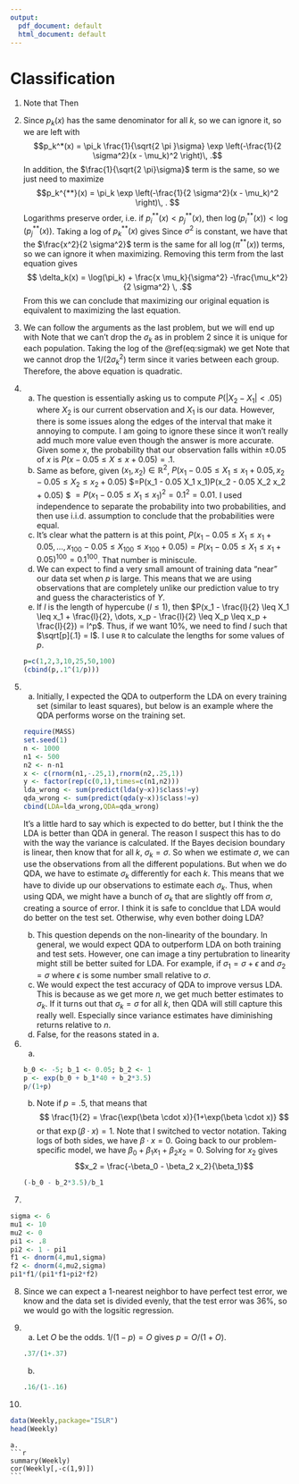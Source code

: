 ```yaml
---
output:
  pdf_document: default
  html_document: default
---
```

# Classification {#chap4}

1. Note that
\begin{align*}
1 - p(X) &= 1 - \frac{e^{\beta_0+\beta_1X}}{1+e^{\beta_0+\beta_1X}} \\
&= \frac{1 + e^{\beta_0+\beta_1X}}{1+e^{\beta_0+\beta_1X}} - \frac{e^{\beta_0+\beta_1X}}{1+e^{\beta_0+\beta_1X}} \\
&= \frac{1}{1 + e^{\beta_0+\beta_1X}}\, .
\end{align*}
Then
\begin{align*}
\frac{p(X)}{1-p(X)} &= \frac{\frac{e^{\beta_0+\beta_1X}}{1 + e^{\beta_0+\beta_1X}}}{\frac{1}{1+e^{\beta_0+\beta_1X}}} \\
&= e^{\beta_0+\beta_1X}\, .
\end{align*}

2. Since $p_k(x)$ has the same denominator for all $k$, so we can ignore it, so we are left with
$$p_k^*(x) = \pi_k \frac{1}{\sqrt{2 \pi }\sigma} \exp \left(-\frac{1}{2 \sigma^2}(x - \mu_k)^2 \right)\, .$$
In addition, the $\frac{1}{\sqrt{2 \pi}\sigma}$ term is the same, so we just need to maximize
$$p_k^{**}(x) = \pi_k \exp \left(-\frac{1}{2 \sigma^2}(x - \mu_k)^2 \right)\, . $$
Logarithms preserve order, i.e. if $p^{**}_i(x) < p^{**}_j(x)$, then $\log(p^{**}_i(x)) < \log(p^{**}_j(x))$. Taking a log of $p^{**}_k(x)$ gives
\begin{align*}
\log(p^{**}_k(x)) &= \log \left( \pi_k \exp \left(-\frac{1}{2 \sigma^2}(x - \mu_k)^2 \right) \right) \\
&= \log(\pi_k) -\frac{1}{2 \sigma^2}(x - \mu_k)^2 \\
&= \log(\pi_k) -\frac{1}{2 \sigma^2}(x^2 - 2x \mu_k + \mu_k^2) \\
&= \log(\pi_k) - \frac{x^2}{2 \sigma^2} + \frac{x \mu_k}{\sigma^2} - \frac{\mu_k^2}{2 \sigma^2} \, .
\end{align*}
Since $\sigma^2$ is constant, we have that the $\frac{x^2}{2 \sigma^2}$ term is the same for all $\log(\pi^{**}(x))$ terms, so we can ignore it when maximizing. Removing this term from the last equation gives
$$ \delta_k(x) = \log(\pi_k) + \frac{x \mu_k}{\sigma^2} -\frac{\mu_k^2}{2 \sigma^2} \, .$$
From this we can conclude that maximizing our original equation is equivalent to maximizing the last equation.

3. We can follow the arguments as the last problem, but we will end up with
\begin{equation}
p_k^*(x) = \pi_k \frac{1}{\sqrt{2 \pi }\sigma_k} \exp \left(-\frac{1}{2 \sigma^2}(x - \mu_k)^2 \right)\, .
(\#eq:sigmak)
\end{equation}
Note that we can't drop the $\sigma_k$ as in problem 2 since it is unique for each population. Taking the log of the \@ref(eq:sigmak) we get
\begin{align}
\log(p_k^*(x)) &= \log(\pi_k) - \log(\sqrt(2 \pi) \sigma_k) + \frac{1}{2 \sigma_k^2} (x - \mu_k)^2 \nonumber \\
&= \log(\pi_k) - \log(\sqrt(2 \pi) \sigma_k) + \frac{1}{2 \sigma_k^2} (x^2 - 2x\mu_k + \mu_k^2) \nonumber \\
\end{align}
Note that we cannot drop the $1/(2 \sigma_k^2)$ term since it varies between each group. Therefore, the above equation is quadratic.

4. 
    a. The question is essentially asking us to compute $P(|X_2-X_1|<.05)$ where $X_2$ is our current observation and $X_1$ is our data. However, there is some issues along the edges of the interval that make it annoying to compute. I am going to ignore these since it won't really add much more value even though the answer is more accurate.
    Given some $x$, the probability that our observation falls within $\pm 0.05$ of $x$ is $P(x-0.05 \leq X \leq x+0.05) = .1$. 
    b. Same as before, given $(x_1,x_2) \in \mathbb{R}^2$, $P(x_1 - 0.05 \leq X_1 \leq x_1 + 0.05, x_2 - 0.05 \leq X_2 \leq x_2 + 0.05)$ $=P(x_1 - 0.05 \leq X_1 \leq x_1)P(x_2 - 0.05 \leq X_2 \leq x_2 + 0.05) $ $=P(x_1 - 0.05 \leq X_1 \leq x_1)^2 = 0.1^2 = 0.01$. I used independence to separate the probability into two probabilities, and then use i.i.d. assumption to conclude that the probabilities were equal.
    c. It's clear what the pattern is at this point, $P(x_1 - 0.05 \leq X_1 \leq x_1 + 0.05, \dots, x_{100} - 0.05 \leq X_{100} \leq x_{100} + 0.05) = P(x_1 - 0.05 \leq X_1 \leq x_1 + 0.05) ^ 100 = 0.1^{100}$. That number is miniscule.
    d. We can expect to find a very small amount of training data "near" our data set when $p$ is large. This means that we are using observations that are completely unlike our prediction value to try and guess the characteristics of $Y$.
    e. If $l$ is the length of hypercube ($l \leq 1$), then $P(x_1 - \frac{l}{2} \leq X_1 \leq x_1 + \frac{l}{2}, \dots, x_p - \frac{l}{2} \leq X_p \leq x_p + \frac{l}{2}) = l^p$. Thus, if we want 10%, we need to find $l$ such that $\sqrt[p]{.1} = l$. I use `R` to calculate the lengths for some values of $p$.
    ```r
    p=c(1,2,3,10,25,50,100)
    (cbind(p,.1^(1/p)))
    ```
    
5.
    a. Initially, I expected the QDA to outperform the LDA on every training set (similar to least squares), but below is an example where the QDA performs worse on the training set.
    ```r
    require(MASS)
    set.seed(1)
    n <- 1000
    n1 <- 500
    n2 <- n-n1
    x <- c(rnorm(n1,-.25,1),rnorm(n2,.25,1))
    y <- factor(rep(c(0,1),times=c(n1,n2)))
    lda_wrong <- sum(predict(lda(y~x))$class!=y)
    qda_wrong <- sum(predict(qda(y~x))$class!=y)
    cbind(LDA=lda_wrong,QDA=qda_wrong)
    ```
    It's a little hard to say which is expected to do better, but I think the the LDA is better than QDA in general. The reason I suspect this has to do with the way the variance is calculated. If the Bayes decision boundary is linear, then know that for all $k$, $\sigma_k=\sigma$. So when we estimate $\sigma$, we can use the observations from all the different populations. But when we do QDA, we have to estimate $\sigma_k$ differently for each $k$. This means that we have to divide up our observations to estimate each $\sigma_k$. Thus, when using QDA, we might have a bunch of $\sigma_k$ that are slightly off from $\sigma$, creating a source of error. 
    I think it is safe to concldue that LDA would do better on the test set. Otherwise, why even bother doing LDA?
    b. This question depends on the non-linearity of the boundary. In general, we would expect QDA to outperform LDA on both training and test sets. However, one can image a tiny pertubration to linearity might still be better suited for LDA. For example, if $\sigma_1=\sigma+\epsilon$ and $\sigma_2=\sigma$ where $\epsilon$ is some number small relative to $\sigma$.
    c. We would expect the test accuracy of QDA to improve versus LDA. This is because as we get more $n$, we get much better estimates to $\sigma_k$. If it turns out that $\sigma_k=\sigma$ for all $k$, then QDA will still capture this really well. Especially since variance estimates have diminishing returns relative to $n$.
    d. False, for the reasons stated in a.
    
6.
    a.
    ```r
    b_0 <- -5; b_1 <- 0.05; b_2 <- 1
    p <- exp(b_0 + b_1*40 + b_2*3.5)
    p/(1+p)
    ```
    b. Note if $p = .5$, that means that
    $$ \frac{1}{2} = \frac{\exp(\beta \cdot x)}{1+\exp(\beta \cdot x)} $$
    or that $\exp(\beta \cdot x) = 1$. Note that I switched to vector notation. Taking logs of both sides, we have $\beta \cdot x = 0$. Going back to our problem-specific model, we have $\beta_0 + \beta_1 x_1 + \beta_2 x_2 = 0$. Solving for $x_2$ gives
    $$x_2 = \frac{-\beta_0 - \beta_2 x_2}{\beta_1}$$
    ```r
    (-b_0 - b_2*3.5)/b_1
    ```
    
7. 
```r
sigma <- 6
mu1 <- 10
mu2 <- 0
pi1 <- .8
pi2 <- 1 - pi1
f1 <- dnorm(4,mu1,sigma)
f2 <- dnorm(4,mu2,sigma)
pi1*f1/(pi1*f1+pi2*f2)
```

8. Since we can expect a 1-nearest neighbor to have perfect test error, we know and the data set is divided evenly, that the test error was 36%, so we would go with the logsitic regression.

9.
    a. Let $O$ be the odds. $1/(1-p) = O$ gives $p=O/(1+O)$.
    ```r
    .37/(1+.37)
    ```
    b. 
    ```r
    .16/(1-.16)
    ```
    
10.
```r
data(Weekly,package="ISLR")
head(Weekly)
```
    a.
    ```r
    summary(Weekly)
    cor(Weekly[,-c(1,9)])
    ```